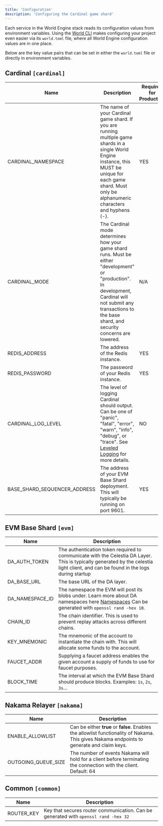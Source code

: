 ```yaml
---
title: 'Configuration'
description: 'Configuring the Cardinal game shard'
---
```


Each service in the World Engine stack reads its configuration values from environment variables. Using the [World CLI](https://github.com/Argus-Labs/world-cli) makes configuring your project even easier via its `world.toml` file, where all World Engine configuration values are in one place.

Below are the key value pairs that can be set in either the `world.toml` file or directly in environment variables.


## Cardinal `[cardinal]`
| Name                         | Description                                                                                                                                                                                                                          | Required for Production |
|------------------------------|--------------------------------------------------------------------------------------------------------------------------------------------------------------------------------------------------------------------------------------|-------------------------|
| CARDINAL_NAMESPACE           | The name of your Cardinal game shard. If you are running multiple game shards in a single World Engine instance, this MUST be unique for each game shard. Must only be alphanumeric characters and hyphens (-).                      | YES                     |
| CARDINAL_MODE                | The Cardinal mode determines how your game shard runs. Must be either "development" or "production". In development, Cardinal will not submit any transactions to the base shard, and security concerns are lowered.                 | N/A                     |
| REDIS_ADDRESS                | The address of the Redis instance.                                                                                                                                                                                                   | YES                     |
| REDIS_PASSWORD               | The password of your Redis instance.                                                                                                                                                                                                 | YES                     |
| CARDINAL_LOG_LEVEL           | The level of logging Cardinal should output. Can be one of "panic", "fatal", "error", "warn", "info", "debug", or "trace". See [Leveled Logging](https://github.com/rs/zerolog?tab=readme-ov-file#leveled-logging) for more details. | NO                      |
| BASE_SHARD_SEQUENCER_ADDRESS | The address of your EVM Base Shard deployment. This will typically be running on port 9601.                                                                                                                                          | YES                     |

## EVM Base Shard `[evm]`
| Name            | Description                                                                                                                                                                                            |
|-----------------|--------------------------------------------------------------------------------------------------------------------------------------------------------------------------------------------------------|
| DA_AUTH_TOKEN   | The authentication token required to communicate with the Celestia DA Layer. This is typically generated by the celestia light client, and can be found in the logs during startup                     |
| DA_BASE_URL     | The base URL of the DA layer.                                                                                                                                                                          |
| DA_NAMESPACE_ID | The namespace the EVM will post its blobs under. Learn more about DA namespaces here [Namespaces](https://celestia.org/glossary/namespaced-merkle-tree/) Can be generated with `openssl rand -hex 10`. |                                                                                                                 |
| CHAIN_ID        | The chain identifier. This is used to prevent replay attacks across different chains.                                                                                                                  |
| KEY_MNEMONIC    | The mnemonic of the account to instantiate the chain with. This will allocate some funds to the account.                                                                                               |
| FAUCET_ADDR     | Supplying a faucet address enables the given account a supply of funds to use for faucet purposes.                                                                                                     |
| BLOCK_TIME      | The interval at which the EVM Base Shard should produce blocks. Examples: `1s`, `2s`, `3s`...                                                                                                          |

## Nakama Relayer `[nakama]`
| Name                | Description                                                                                                                                 |
|---------------------|---------------------------------------------------------------------------------------------------------------------------------------------|
| ENABLE_ALLOWLIST    | Can be either **true** or **false**. Enables the allowlist functionality of Nakama. This gives Nakama endpoints to generate and claim keys. |
| OUTGOING_QUEUE_SIZE | The number of events Nakama will hold for a client before terminating the connection with the client. Default: 64                           |

## Common `[common]`
| Name       | Description                                                                         |
|------------|-------------------------------------------------------------------------------------|
| ROUTER_KEY | Key that secures router communication. Can be generated with `openssl rand -hex 32` |